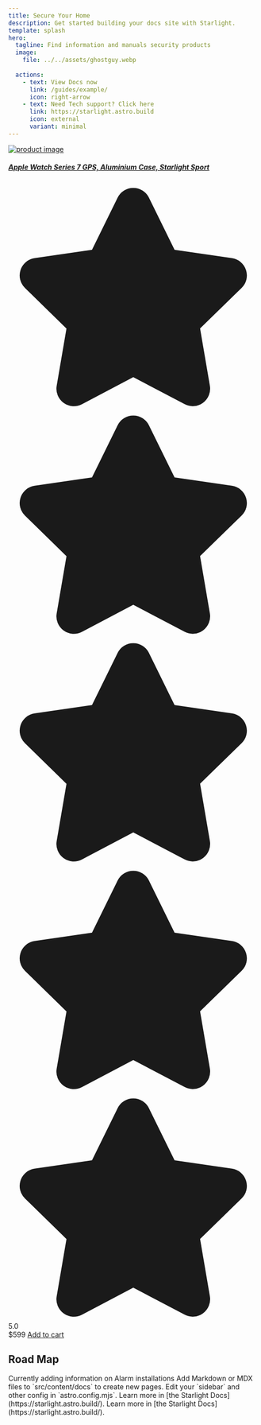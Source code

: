 ```yaml
---
title: Secure Your Home
description: Get started building your docs site with Starlight.
template: splash
hero:
  tagline: Find information and manuals security products
  image:
    file: ../../assets/ghostguy.webp
	
  actions:
    - text: View Docs now
      link: /guides/example/
      icon: right-arrow
    - text: Need Tech support? Click here
      link: https://starlight.astro.build
      icon: external
      variant: minimal
---
```





<div class="w-full max-w-sm bg-white border border-gray-200 rounded-lg shadow dark:bg-gray-800 dark:border-gray-700">
    <a href="https://buy.stripe.com/00gdRe5EnaChff2eUV">
        <img class="p-8 rounded-t-lg" src="/docs/images/products/apple-watch.png" alt="product image" />
    </a>
    <div class="px-5 pb-5">
        <a href="https://buy.stripe.com/00gdRe5EnaChff2eUV">
            <h5 class="text-xl font-semibold tracking-tight text-gray-900 dark:text-white">Apple Watch Series 7 GPS, Aluminium Case, Starlight Sport</h5>
        </a>
        <div class="flex items-center mt-2.5 mb-5">
            <div class="flex items-center space-x-1 rtl:space-x-reverse">
                <svg class="w-4 h-4 text-yellow-300" aria-hidden="true" xmlns="http://www.w3.org/2000/svg" fill="currentColor" viewBox="0 0 22 20">
                    <path d="M20.924 7.625a1.523 1.523 0 0 0-1.238-1.044l-5.051-.734-2.259-4.577a1.534 1.534 0 0 0-2.752 0L7.365 5.847l-5.051.734A1.535 1.535 0 0 0 1.463 9.2l3.656 3.563-.863 5.031a1.532 1.532 0 0 0 2.226 1.616L11 17.033l4.518 2.375a1.534 1.534 0 0 0 2.226-1.617l-.863-5.03L20.537 9.2a1.523 1.523 0 0 0 .387-1.575Z"/>
                </svg>
                <svg class="w-4 h-4 text-yellow-300" aria-hidden="true" xmlns="http://www.w3.org/2000/svg" fill="currentColor" viewBox="0 0 22 20">
                    <path d="M20.924 7.625a1.523 1.523 0 0 0-1.238-1.044l-5.051-.734-2.259-4.577a1.534 1.534 0 0 0-2.752 0L7.365 5.847l-5.051.734A1.535 1.535 0 0 0 1.463 9.2l3.656 3.563-.863 5.031a1.532 1.532 0 0 0 2.226 1.616L11 17.033l4.518 2.375a1.534 1.534 0 0 0 2.226-1.617l-.863-5.03L20.537 9.2a1.523 1.523 0 0 0 .387-1.575Z"/>
                </svg>
                <svg class="w-4 h-4 text-yellow-300" aria-hidden="true" xmlns="http://www.w3.org/2000/svg" fill="currentColor" viewBox="0 0 22 20">
                    <path d="M20.924 7.625a1.523 1.523 0 0 0-1.238-1.044l-5.051-.734-2.259-4.577a1.534 1.534 0 0 0-2.752 0L7.365 5.847l-5.051.734A1.535 1.535 0 0 0 1.463 9.2l3.656 3.563-.863 5.031a1.532 1.532 0 0 0 2.226 1.616L11 17.033l4.518 2.375a1.534 1.534 0 0 0 2.226-1.617l-.863-5.03L20.537 9.2a1.523 1.523 0 0 0 .387-1.575Z"/>
                </svg>
                <svg class="w-4 h-4 text-yellow-300" aria-hidden="true" xmlns="http://www.w3.org/2000/svg" fill="currentColor" viewBox="0 0 22 20">
                    <path d="M20.924 7.625a1.523 1.523 0 0 0-1.238-1.044l-5.051-.734-2.259-4.577a1.534 1.534 0 0 0-2.752 0L7.365 5.847l-5.051.734A1.535 1.535 0 0 0 1.463 9.2l3.656 3.563-.863 5.031a1.532 1.532 0 0 0 2.226 1.616L11 17.033l4.518 2.375a1.534 1.534 0 0 0 2.226-1.617l-.863-5.03L20.537 9.2a1.523 1.523 0 0 0 .387-1.575Z"/>
                </svg>
                <svg class="w-4 h-4 text-gray-200 dark:text-gray-600" aria-hidden="true" xmlns="http://www.w3.org/2000/svg" fill="currentColor" viewBox="0 0 22 20">
                    <path d="M20.924 7.625a1.523 1.523 0 0 0-1.238-1.044l-5.051-.734-2.259-4.577a1.534 1.534 0 0 0-2.752 0L7.365 5.847l-5.051.734A1.535 1.535 0 0 0 1.463 9.2l3.656 3.563-.863 5.031a1.532 1.532 0 0 0 2.226 1.616L11 17.033l4.518 2.375a1.534 1.534 0 0 0 2.226-1.617l-.863-5.03L20.537 9.2a1.523 1.523 0 0 0 .387-1.575Z"/>
                </svg>
            </div>
            <span class="bg-blue-100 text-blue-800 text-xs font-semibold px-2.5 py-0.5 rounded dark:bg-blue-200 dark:text-blue-800 ms-3">5.0</span>
        </div>
        <div class="flex items-center justify-between">
            <span class="text-3xl font-bold text-gray-900 dark:text-white">$599</span>
            <a href="#" class="text-white bg-blue-700 hover:bg-blue-800 focus:ring-4 focus:outline-none focus:ring-blue-300 font-medium rounded-lg text-sm px-5 py-2.5 text-center dark:bg-blue-600 dark:hover:bg-blue-700 dark:focus:ring-blue-800">Add to cart</a>
        </div>
    </div>
</div>

## Road Map

<CardGrid >
	<Card title="Update alarm content" icon="pencil">
		Currently adding information on Alarm installations
	</Card>
	<Card title="Add new content" icon="add-document">
		Add Markdown or MDX files to `src/content/docs` to create new pages.
	</Card>
	<Card title="Configure your site" icon="setting">
		Edit your `sidebar` and other config in `astro.config.mjs`.
	</Card>
	<Card title="Read the docs" icon="open-book">
		Learn more in [the Starlight Docs](https://starlight.astro.build/).
	</Card>
	<Card title="Support Us" icon="open-book">
		Learn more in [the Starlight Docs](https://starlight.astro.build/).
	</Card>
</CardGrid>
